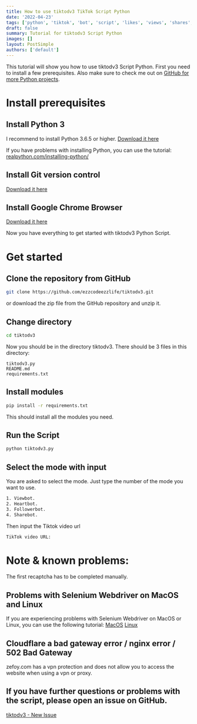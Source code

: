 ```yaml
---
title: How to use tiktodv3 TikTok Script Python
date: '2022-04-23'
tags: ['python', 'tiktok', 'bot', 'script', 'likes', 'views', 'shares', 'tiktodv3']
draft: false
summary: Tutorial for tiktodv3 Script Python
images: []
layout: PostSimple
authors: ['default']
---
```


This tutorial will show you how to use tiktodv3 Script Python. First you need to install a few prerequisites. Also make sure to check me out on [GitHub for more Python projects](https://github.com/ezzcodeezzlife).

# Install prerequisites

## Install Python 3

I recommend to install Python 3.6.5 or higher.
[Download it here](https://www.python.org/downloads/)

If you have problems with installing Python, you can use the tutorial:
[realpython.com/installing-python/](https://realpython.com/installing-python/)

## Install Git version control

[Download it here](https://git-scm.com/downloads)

## Install Google Chrome Browser

[Download it here](https://www.google.com/intl/en_en/chrome/)

Now you have everything to get started with tiktodv3 Python Script.

# Get started

## Clone the repository from GitHub

```bash
git clone https://github.com/ezzcodeezzlife/tiktodv3.git
```

or download the zip file from the GitHub repository and unzip it.

## Change directory

```bash
cd tiktodv3
```

Now you should be in the directory tiktodv3.
There should be 3 files in this directory:

```
tiktodv3.py
README.md
requirements.txt
```

## Install modules

```bash
pip install -r requirements.txt
```

This should install all the modules you need.

## Run the Script

```bash
python tiktodv3.py
```

## Select the mode with input

You are asked to select the mode. Just type the number of the mode you want to use.

```bash
1. Viewbot.
2. Heartbot.
3. Followerbot.
4. Sharebot.
```

Then input the Tiktok video url

```bash
TikTok video URL:
```

# Note & known problems:

The first recaptcha has to be completed manually.

## Problems with Selenium Webdriver on MacOS and Linux

If you are experiencing problems with Selenium Webdriver on MacOS or Linux, you can use the following tutorial:
[MacOS](https://www.swtestacademy.com/install-chrome-driver-on-mac/)
[Linux](https://gist.github.com/mikesmullin/2636776)

## Cloudflare a bad gateway error / nginx error / 502 Bad Gateway

zefoy.com has a vpn protection and does not allow you to access the website when using a vpn or proxy.

## If you have further questions or problems with the script, please open an issue on GitHub.

[tiktodv3 - New Issue](https://github.com/kangoka/tiktodv3/issues/new/choose)
